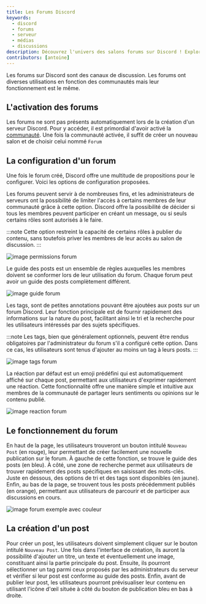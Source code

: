 ---
title: Les Forums Discord
keywords:
  - discord
  - forums
  - serveur
  - médias
  - discussions
description: Découvrez l'univers des salons forums sur Discord ! Explorez leur structure, leur fonctionnement et leur fonctionnement.
contributors: [antoine]
---


Les forums sur Discord sont des canaux de discussion. Les forums ont diverses utilisations en fonction des communautés mais leur fonctionnement est le même. 

## L'activation des forums
Les forums ne sont pas présents automatiquement lors de la création d'un serveur Discord. Pour y accéder, il est primordial d'avoir activé la [communauté](https://dfr.gg/wiki/gestion-serveur/outils-communautaires#activer-le-serveur-communautaire). Une fois la communauté activée, il suffit de créer un nouveau salon et de choisir celui nommé `Forum`

## La configuration d'un forum
Une fois le forum créé, Discord offre une multitude de propositions pour le configurer. Voici les options de configuration proposées.

<Tabs queryString="texte">

<TabItem value="permissions recommandées" label="Permissions recommandées">
Les forums peuvent servir à de nombreuses fins, et les administrateurs de serveurs ont la possibilité de limiter l'accès à certains membres de leur communauté grâce à cette option. Discord offre la possibilité de décider si tous les membres peuvent participer en créant un message, ou si seuls certains rôles sont autorisés à le faire.

:::note
Cette option restreint la capacité de certains rôles à publier du contenu, sans toutefois priver les membres de leur accès au salon de discussion. 
:::

![image permissions forum](https://i.dfr.gg/H7B9.png)
</TabItem>

<TabItem value="guide des posts" label="Guide des posts">
Le guide des posts est un ensemble de règles auxquelles les membres doivent se conformer lors de leur utilisation du forum. Chaque forum peut avoir un guide des posts complètement différent.

![image guide forum](https://i.dfr.gg/nAdh.png)
</TabItem>

<TabItem value="tags" label="Tags">
Les tags, sont de petites annotations pouvant être ajoutées aux posts sur un forum Discord. Leur fonction principale est de fournir rapidement des informations sur la nature du post, facilitant ainsi le tri et la recherche pour les utilisateurs intéressés par des sujets spécifiques.

:::note
Les tags, bien que généralement optionnels, peuvent être rendus obligatoires par l'administrateur du forum s'il a configuré cette option. Dans ce cas, les utilisateurs sont tenus d'ajouter au moins un tag à leurs posts.
:::

![image tags forum](https://i.dfr.gg/ojb9.png)
</TabItem>

<TabItem value="reaction par défaut" label="Réaction par défaut">
La réaction par défaut est un emoji prédéfini qui est automatiquement affiché sur chaque post, permettant aux utilisateurs d'exprimer rapidement une réaction. Cette fonctionnalité offre une manière simple et intuitive aux membres de la communauté de partager leurs sentiments ou opinions sur le contenu publié.

![image reaction forum](https://i.dfr.gg/6uGI.png)

</TabItem>
</Tabs>



## Le fonctionnement du forum
 En haut de la page, les utilisateurs trouveront un bouton intitulé `Nouveau Post` (en rouge), leur permettant de créer facilement une nouvelle publication sur le forum. À gauche de cette fonction, se trouve le guide des posts (en bleu). À côté, une zone de recherche permet aux utilisateurs de trouver rapidement des posts spécifiques en saisissant des mots-clés. Juste en dessous, des options de tri et des tags sont disponibles (en jaune). Enfin, au bas de la page, se trouvent tous les posts précédemment publiés (en orange), permettant aux utilisateurs de parcourir et de participer aux discussions en cours.

![image forum exemple avec couleur](https://i.dfr.gg/bcOk.png)

## La création d'un post
Pour créer un post, les utilisateurs doivent simplement cliquer sur le bouton intitulé `Nouveau Post`. Une fois dans l'interface de création, ils auront la possibilité d'ajouter un titre, un texte et éventuellement une image, constituant ainsi la partie principale du post. Ensuite, ils pourront sélectionner un tag parmi ceux proposés par les administrateurs du serveur et vérifier si leur post est conforme au guide des posts. Enfin, avant de publier leur post, les utilisateurs pourront prévisualiser leur contenu en utilisant l'icône d'œil située à côté du bouton de publication bleu en bas à droite. 
